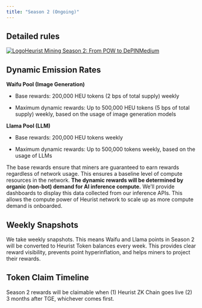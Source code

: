 ```yaml
---
title: "Season 2 (Ongoing)"
---
```


## **Detailed rules**

[![Logo](\images\protocol-overview\mining\v2\resize-fill-304-304\10fd5c419ac61637245384e7099e131627900034828f4f386bdaa47a74eae156)Heurist Mining Season 2: From POW to DePINMedium](https://heuristai.medium.com/heurist-mining-season-2-from-pow-to-depin-bfd1a6fd9a77)

## Dynamic Emission Rates

**Waifu Pool (Image Generation)**

* Base rewards: 200,000 HEU tokens (2 bps of total supply) weekly

* Maximum dynamic rewards: Up to 500,000 HEU tokens (5 bps of total supply) weekly, based on the usage of image generation models

**Llama Pool (LLM)**

* Base rewards: 200,000 HEU tokens weekly

* Maximum dynamic rewards: Up to 500,000 tokens weekly, based on the usage of LLMs

The base rewards ensure that miners are guaranteed to earn rewards regardless of network usage. This ensures a baseline level of compute resources in the network. **The dynamic rewards will be determined by organic (non-bot) demand for AI inference compute.** We’ll provide dashboards to display this data collected from our inference APIs. This allows the compute power of Heurist network to scale up as more compute demand is onboarded.

## Weekly Snapshots

We take weekly snapshots. This means Waifu and Llama points in Season 2 will be converted to Heurist Token balances every week. This provides clear reward visibility, prevents point hyperinflation, and helps miners to project their rewards.

## Token Claim Timeline

Season 2 rewards will be claimable when (1) Heurist ZK Chain goes live (2) 3 months after TGE, whichever comes first.

